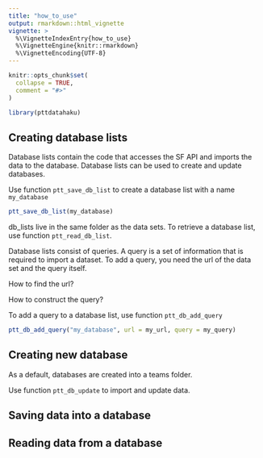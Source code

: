 ```yaml
---
title: "how_to_use"
output: rmarkdown::html_vignette
vignette: >
  %\VignetteIndexEntry{how_to_use}
  %\VignetteEngine{knitr::rmarkdown}
  %\VignetteEncoding{UTF-8}
---
```


```r
knitr::opts_chunk$set(
  collapse = TRUE,
  comment = "#>"
)
```

```r
library(pttdatahaku)
```

## Creating database lists

Database lists contain the code that accesses the SF API and imports the data to the database. Database lists can be used to create and update databases.

Use function `ptt_save_db_list` to create a database list with a name `my_database` 

```r
ptt_save_db_list(my_database)

```
db_lists live in the same folder as the data sets.
To retrieve a database list, use function `ptt_read_db_list`.

Database lists consist of queries. A query is a set of information that is required to import a dataset. To add a query, you need the url of the data set and the query itself. 

How to find the url?

How to construct the query? 

To add a query to a database list, use function `ptt_db_add_query`

```r

ptt_db_add_query("my_database", url = my_url, query = my_query)

```


## Creating new database

As a default, databases are created into a teams folder. 

Use function `ptt_db_update` to import and update data. 


## Saving data into a database

## Reading data from a database

